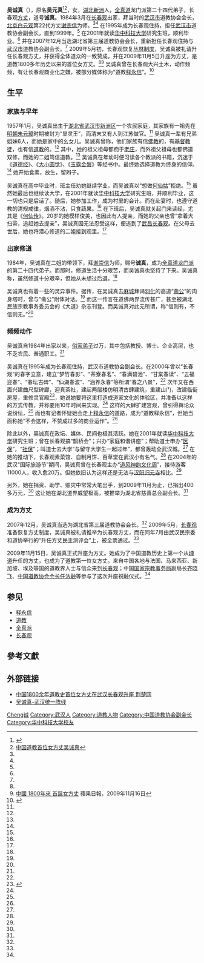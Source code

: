 {{Infobox Biography
| subject_name   =吴诚真
| date_of_birth  = 1957年1月
| place_of_birth = [[湖北省|湖北省]][[武汉市|武汉市]][[新洲区|新洲区]]
| occupation = 长春观[[方丈|方丈]]<br/>湖北省道教协会会长<br/>武汉市道教协会会长<br/>武汉[[长春观|长春观]]住持<br/>[[湖北省政治协商会议|湖北省政协]]常委
| spouse = 配偶
}}
'''吴诚真'''（{{bd|1957年|1月|||W吳}}），原名'''吴元真'''<ref name="中国日报">{{Cite web |url=http://www.chinadaily.com.cn/dfpd/2009-12/14/content_9174866.htm |title=首位道教女方丈：走在修炼的路上 至真至诚吴诚真 中国日报 |accessdate=2009-12-19 |archive-date=2015-12-06 |archive-url=https://web.archive.org/web/20151206070403/http://www.chinadaily.com.cn/dfpd/2009-12/14/content_9174866.htm |dead-url=no }}</ref><ref name="中国江苏网">[http://www.jschina.com.cn/gb/jschina/photo/node21593/userobject1ai2222776.htm 中国道教首位女方丈吴诚真]{{dead link|date=2017年12月 |bot=InternetArchiveBot |fix-attempted=yes }}</ref>，女，[[湖北|湖北]][[新洲|新洲]]人，[[全真道|全真道]]龙门派第二十四代弟子，长春观[[方丈|方丈]]，道号'''诚真'''。1984年3月在[[长春观|长春观]]出家，拜当时的[[武汉市|武汉市]]道教协会会长，[[北京|北京]][[白云观|白云观]]第22代方丈[[谢宗信|谢宗信]]为师。<ref name="中国日报"/><ref name="中国江苏网"/> 在1995年成为长春观住持，担任[[武汉市|武汉市]]道教协会副会长，直到1999年。<ref name="中国日报"/> 在2001年就读[[华中科技大学|华中科技大学]]研究生班，顺利毕业。<ref name="中国日报"/> 并在2007年12月当选湖北省第三届道教协会会长，重新担任长春观住持与[[武汉市|武汉市]]道教协会副会长。<ref name="中国江苏网"/> 2009年5月初，长春观恢复[[丛林制度|丛林制度]]，吴诚真被礼请升任长春观方丈，并获得全体道众的一致赞成，并在2009年11月5日升座为方丈，是道教1800多年历史以来的首位女方丈。<ref name="中国日报"/><ref>[http://hk.apple.nextmedia.com/realtime/art_main.php?iss_id=20091116&sec_id=10793096&art_id=13424187 中國 1800年來 首誕女方丈] {{Wayback|url=http://hk.apple.nextmedia.com/realtime/art_main.php?iss_id=20091116&sec_id=10793096&art_id=13424187 |date=20091117054657 }} 蘋果日報，2009年11月16日</ref> 吴诚真曾在长春观大兴土木，动作频频，有让长春观商业化之嫌，被部分媒体称为“道教[[释永信|释永信]]”。<ref name="南方人物周刊">{{Cite web |url=http://www.ce.cn/culture/rw/cn/xw/200912/18/t20091218_20644380.shtml |title=中国首位道教女方丈吴诚真:最怕被叫道教释永信 南方人物周刊 |access-date=2009-12-19 |archive-url=https://web.archive.org/web/20091220022343/http://www.ce.cn/culture/rw/cn/xw/200912/18/t20091218_20644380.shtml |archive-date=2009-12-20 |dead-url=yes }}</ref>
==生平==
===家族与早年===
{{道教}}
1957年1月，吴诚真出生于[[湖北省|湖北省]][[武汉市|武汉市]][[新洲区|新洲区]]一个农民家庭，其家族有一祖先在[[明朝|明朝]][[朱元璋|朱元璋]]时期被封为“显灵王”，而清末又有人到江苏做官。<ref name="南方人物周刊"/> 吴诚真一辈有兄弟姐妹6人，而她是家中的幺女儿。吴诚真曾称，他们家族有信[[佛教|佛教]]的，有[[基督教徒|基督教徒]]，也有信[[道教|道教]]的。<ref name="中国日报"/> 其中，她的祖父祖母都痴于[[老庄|老庄]]，而外祖父祖母也都佛道双修，而她的二姐笃信道教。<ref name="南方人物周刊"/> 吴诚真在年幼时便习读各个教派的书籍，沉迷于《[[道德经|道德经]]》、《[[大小圆觉|大小圆觉]]》、《[[玉露金磐|玉露金磐]]》等经书中。最终她选择道教为终身的信仰。<ref name="中国日报"/> 她开始食素，放生，留辫子。

吴诚真在高中毕业时，班主任劝她继续学业，而吴诚真以“想做[[何仙姑|何仙姑]]”拒绝。<ref name="南方人物周刊"/> 虽然她最后也继续读大学，在2001年就读[[华中科技大学|华中科技大学]]研究生班，并顺利毕业，这一切也只是后话了。随后，她参加工作，成为村里的会计。而在赴宴时，也遵守道教的清规戒律，烟酒不沾，只食蔬果。<ref name="南方人物周刊"/> 在下班后，吴诚真就关起门来读经，尤其是《[[何仙传|何仙传]]》。20岁的她模样俊美，也因此有人提亲，而她的父亲也曾“拿着大扫帚，追赶她去提亲”，吴诚真因无法忍受这样，便逃到了[[武昌|武昌]][[长春观|长春观]]。在父母去世后，她也将潜心修道的二姐接到观里。<ref name="南方人物周刊"/>
===出家修道===
1984年，吴诚真在二姐的带领下，拜[[谢崇信|谢崇信]]为师，赐号'''诚真'''，成为[[全真道|全真道]][[龙门派|龙门派]]的第二十四代弟子。而那时，修道生活十分艰苦，而吴诚真也坚持了下来。吴诚真称，虽然修道十分艰辛，但她从未想过后退。<ref name="中国日报"/>

吴诚真也有着一些的灵异事件。据传，在吴诚真去[[麻城|麻城]]拜谒[[羽化|羽化]]的高道“[[斋公|斋公]]”的肉身塔时，曾与“斋公”附体对话。<ref name="南方人物周刊"/> 而这一传言在道佛两界流传甚广，甚至被湖北民族宗教事务委员会的《大道》杂志刊登。而吴诚真对此无所谓，称“信则有，不信则无。”<ref name="南方人物周刊"/>
===频频动作===
吴诚真自1984年出家以来，[[俗家弟子|俗家弟子]]过万，其中包括教授、博士、企业高层，也不乏农民、普通职工。<ref name="中国日报"/>

吴诚真在1995年成为长春观住持，武汉市道教协会副会长。在2000年曾以“长春观”的春字立意，建立“梦竹春影”、“茶寮春茗”、“春满碧池”、“甘棠春读”、“五福迎春”、“春坛古碑”、“仙湖春波”、“涵养永春”等所谓“春之八景”，<ref name="中国江苏网"/> 次年又在西面兴建曲尺型碑廊，迎真茶社，建起两层楼仿明清古肆建筑，重建山门，改建临街房屋，重修灵官殿<ref name="长江商报">{{Cite web |url=http://news.sohu.com/20091115/n268224396.shtml |title=中国道教首位女方丈诞生 千余信众欢聚相庆 长江商报 |accessdate=2009-12-19 |archive-date=2009-11-19 |archive-url=https://web.archive.org/web/20091119061825/http://news.sohu.com/20091115/n268224396.shtml |dead-url=no }}</ref>，她说她要将这里打造成道家文化的体验区，并准备以这样的方式传教，并称要用10年时间来实现。<ref name="中国日报"/> 这样的大肆扩建宫观，曾引得舆论众说纷纭，<ref name="南方人物周刊"/> 而也有记者怀疑她会走上[[释永信|释永信]]的道路，成为“道教释永信”，但她当面称她“不会这样，不赞成过多的商业运作”。<ref name="中国日报"/>

除此以外，吴诚真在政坛、媒体、民间也极其活跃。她在2001年就读[[华中科技大学|华中科技大学]]研究生班；曾在长春观搞“鹊桥会”；兴办“家庭和谐讲座”；帮助道士申办“[[医保|医保]]”，“[[社保|社保]]”；叫道士去大学“与留守大学生一起过年”，都曾轰动全武汉城。<ref name="南方人物周刊"/> 在她的推动下，长春观素菜馆、自制月饼、百草堂在武汉小有名气。<ref name="南方人物周刊"/> 在2004年的武汉“国际旅游节”期间，吴诚真曾在长春观主办“[[道风神韵文化周|道风神韵文化周]]”，接待游客11000人，收入愈20万。但她依旧认为这样还是无法与[[汉阳|汉阳]][[归元寺|归元寺]]相比。<ref name="南方人物周刊"/>

另外，她在捐资、助学、赈灾中常常大笔出手，到2009年11月为止，已捐出400多万元，<ref name="中国日报"/> 这让她在湖北道界威望极高，被推举为湖北省慈善总会副会长。<ref name="南方人物周刊"/>

===成为方丈===

2007年12月，吴诚真当选为湖北省第三届道教协会会长。<ref name="中国江苏网"/> 2009年5月，[[长春观|长春观]]准备恢复方丈制度，吴诚真被礼请推举为长春观方丈，而在同年7月由武汉民宗委和道协举行的“升任方丈民主测评会”上，被全票通过。<ref name="南方人物周刊"/>

2009年11月15日，吴诚真正式升座为方丈。她成为了中国道教历史上第一个从[[坤道|坤道]]升任的方丈，也成为了道教第一位女方丈。来自中国各地与法国、马来西亚、新加坡、埃及等国的道教界人士与信众来到[[长春观|长春观]]；中国[[国家宗教事务局|国家宗教事务局]]副局长[[齐晓飞|齐晓飞]]、[[中国道教协会会长|中国道教协会会长]][[任法融|任法融]]等参与了这次升座祝融仪式。<ref name="长江商报"/>

==参见==
*[[释永信|释永信]]
*[[道教|道教]]
*[[全真派|全真派]]
*[[长春观|长春观]]

==參考文獻==
<div class="references-small">
<references></references>
</div>

== 外部链接 ==
* [https://web.archive.org/web/20091119201121/http://news.cnhubei.com/ctdsb/ctdsbsgk/ctdsb14/200911/t864653.shtml 中国1800余年道教史首位女方丈在武汉长春观升座 荆楚网]
* [https://archive.is/20121129095818/http://www.wuhantzb.org.cn/article.jsp?aid=188 吴诚真-武汉统一阵线]

{{start box}}
{{s-none|恢复|长春观恢复方丈制度}}
{{s-title|长春观[[方丈|方丈]]|2009年11月5日－}}
{{s-none|现任}}
{{end box}}

{{Navboxes 
| title  = 吴诚真在[[中国道教协会|中国道教协会]]的职务
| list1  =
{{中国道教协会第九届理事会}}
{{中国道教协会第十届理事会}}
}}

{{Authority control}}
{{DEFAULTSORT:Wu吴}}
[[Category:吴姓|Cheng诚]]
[[Category:武汉人|Category:武汉人]]
[[Category:道教人物|Category:道教人物]]
[[Category:中国道教协会副会长|Category:中国道教协会副会长]]
[[Category:华中科技大学校友|Category:华中科技大学校友]]